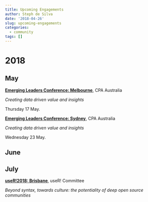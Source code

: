```yaml
---
title: Upcoming Engagements
author: Steph de Silva
date: '2018-04-26'
slug: upcoming-engagements
categories:
  - community
tags: []
---
```


# 2018

## May

[__Emerging Leaders Conference: Melbourne__](https://www.cpaaustralia.com.au/training-and-events/conferences/emerging-leaders/melbourne/program), CPA Australia

_Creating data driven value and insights_

Thursday 17 May.

[__Emerging Leaders Conference: Sydney__](https://www.cpaaustralia.com.au/training-and-events/conferences/emerging-leaders/sydney/program), CPA Australia

_Creating data driven value and insights_

Wednesday 23 May.

## June

## July

[__useR!2018: Brisbane__](https://user2018.r-project.org/scientific/), useR! Committee

_Beyond syntax, towards culture: the potentiality of deep open source communities_


